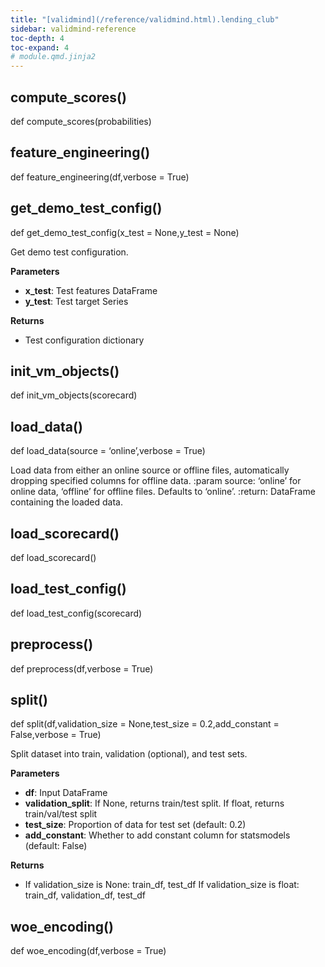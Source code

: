 ```yaml
---
title: "[validmind](/reference/validmind.html).lending_club"
sidebar: validmind-reference
toc-depth: 4
toc-expand: 4
# module.qmd.jinja2
---
```


<!-- function.qmd.jinja2 -->

## compute_scores[()]{.muted}

<!-- signatures.jinja2 -->

::: {.signature}

<span class="kw">def</span> <span class="name">compute_scores</span>(<span class="param"><span class="n">probabilities</span></span>)

:::

<!-- function.qmd.jinja2 -->

## feature_engineering[()]{.muted}

<!-- signatures.jinja2 -->

::: {.signature}

<span class="kw">def</span> <span class="name">feature_engineering</span>(<span class="params"><span class="n">df</span><span class="muted">,</span></span><span class="params"><span class="n">verbose</span><span class="o"> = </span><span class="kc">True</span></span>)

:::

<!-- function.qmd.jinja2 -->

## get_demo_test_config[()]{.muted}

<!-- signatures.jinja2 -->

::: {.signature}

<span class="kw">def</span> <span class="name">get_demo_test_config</span>(<span class="params"><span class="n">x_test</span><span class="o"> = </span><span class="kc">None</span><span class="muted">,</span></span><span class="params"><span class="n">y_test</span><span class="o"> = </span><span class="kc">None</span></span>)

:::

<!-- docstring.jinja2 -->

Get demo test configuration.

**Parameters**

- **x_test**: Test features DataFrame
- **y_test**: Test target Series

**Returns**

- Test configuration dictionary

<!-- function.qmd.jinja2 -->

## init_vm_objects[()]{.muted}

<!-- signatures.jinja2 -->

::: {.signature}

<span class="kw">def</span> <span class="name">init_vm_objects</span>(<span class="param"><span class="n">scorecard</span></span>)

:::

<!-- function.qmd.jinja2 -->

## load_data[()]{.muted}

<!-- signatures.jinja2 -->

::: {.signature}

<span class="kw">def</span> <span class="name">load_data</span>(<span class="params"><span class="n">source</span><span class="o"> = </span><span class="kc">'online'</span><span class="muted">,</span></span><span class="params"><span class="n">verbose</span><span class="o"> = </span><span class="kc">True</span></span>)

:::

<!-- docstring.jinja2 -->

Load data from either an online source or offline files, automatically dropping specified columns for offline data. :param source: 'online' for online data, 'offline' for offline files. Defaults to 'online'. :return: DataFrame containing the loaded data.

<!-- function.qmd.jinja2 -->

## load_scorecard[()]{.muted}

<!-- signatures.jinja2 -->

::: {.signature}

<span class="kw">def</span> <span class="name">load_scorecard</span>()

:::

<!-- function.qmd.jinja2 -->

## load_test_config[()]{.muted}

<!-- signatures.jinja2 -->

::: {.signature}

<span class="kw">def</span> <span class="name">load_test_config</span>(<span class="param"><span class="n">scorecard</span></span>)

:::

<!-- function.qmd.jinja2 -->

## preprocess[()]{.muted}

<!-- signatures.jinja2 -->

::: {.signature}

<span class="kw">def</span> <span class="name">preprocess</span>(<span class="params"><span class="n">df</span><span class="muted">,</span></span><span class="params"><span class="n">verbose</span><span class="o"> = </span><span class="kc">True</span></span>)

:::

<!-- function.qmd.jinja2 -->

## split[()]{.muted}

<!-- signatures.jinja2 -->

::: {.signature}

<span class="kw">def</span> <span class="name">split</span>(<span class="params"><span class="n">df</span><span class="muted">,</span></span><span class="params"><span class="n">validation_size</span><span class="o"> = </span><span class="kc">None</span><span class="muted">,</span></span><span class="params"><span class="n">test_size</span><span class="o"> = </span><span class="kc">0.2</span><span class="muted">,</span></span><span class="params"><span class="n">add_constant</span><span class="o"> = </span><span class="kc">False</span><span class="muted">,</span></span><span class="params"><span class="n">verbose</span><span class="o"> = </span><span class="kc">True</span></span>)

:::

<!-- docstring.jinja2 -->

Split dataset into train, validation (optional), and test sets.

**Parameters**

- **df**: Input DataFrame
- **validation_split**: If None, returns train/test split. If float, returns train/val/test split
- **test_size**: Proportion of data for test set (default: 0.2)
- **add_constant**: Whether to add constant column for statsmodels (default: False)

**Returns**

- If validation_size is None: train_df, test_df If validation_size is float: train_df, validation_df, test_df

<!-- function.qmd.jinja2 -->

## woe_encoding[()]{.muted}

<!-- signatures.jinja2 -->

::: {.signature}

<span class="kw">def</span> <span class="name">woe_encoding</span>(<span class="params"><span class="n">df</span><span class="muted">,</span></span><span class="params"><span class="n">verbose</span><span class="o"> = </span><span class="kc">True</span></span>)

:::
